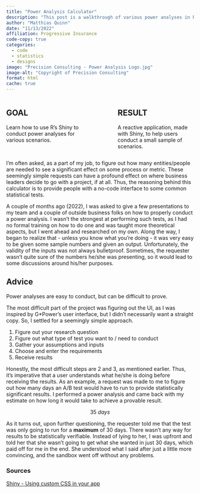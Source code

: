 ```yaml
---
title: "Power Analysis Calculator"
description: "This post is a walkthrough of various power analyses in R."
author: "Matthias Quinn"
date: "11/13/2022"
affiliation: Progressive Insurance
code-copy: true
categories:
  - code
  - statistics
  - designs
image: "Precision Consulting - Power Analysis Logo.jpg"
image-alt: "Copyright of Precision Consulting"
format: html
cache: true
---
```


::: columns
::: {.column width="40%"}
## GOAL

Learn how to use R's Shiny to conduct power analyses for various scenarios.
:::

::: {.column width="10%"}
<!-- empty column to create gap -->
:::

::: {.column width="40%"}
## RESULT

A reactive application, made with Shiny, to help users conduct a small sample of scenarios.
:::
:::

I'm often asked, as a part of my job, to figure out how many entities/people are needed to see a significant effect on some process or metric. These seemingly simple requests can have a profound effect on where business leaders decide to go with a project, if at all. Thus, the reasoning behind this calculator is to provide people with a no-code interface to some common statistical tests.

A couple of months ago (2022), I was asked to give a few presentations to my team and a couple of outside business folks on how to properly conduct a power analysis. I wasn't the strongest at performing such tests, as I had no formal training on how to do one and was taught more theoretical aspects, but I went ahead and researched on my own. Along the way, I began to realize that - unless you know what you're doing - it was very easy to be given some sample numbers and given an output. Unfortunately, the validity of the inputs was not always bulletproof. Sometimes, the requester wasn't quite sure of the numbers he/she was presenting, so it would lead to some discussions around his/her purposes.

::: callout-caution
## Advice

Power analyses are easy to conduct, but can be difficult to prove.
:::

The most difficult part of the project was figuring out the UI, as I was inspired by G\*Power's user interface, but I didn't necessarily want a straight copy. So, I settled for a seemingly simple approach.

1.  Figure out your research question
2.  Figure out what type of test you want to / need to conduct
3.  Gather your assumptions and inputs
4.  Choose and enter the requirements
5.  Receive results

Honestly, the most difficult steps are $2$ and $3$, as mentioned earlier. Thus, it's imperative that a user understands what he/she is doing before receiving the results. As an example, a request was made to me to figure out how many days an A/B test would have to run to provide statistically significant results. I performed a power analysis and came back with my estimate on how long it would take to achieve a provable result.

$$
35 \ days
$$

As it turns out, upon further questioning, the requester told me that the test was only going to run for a **maximum** of $30$ days. There wasn't any way for results to be statistically verifiable. Instead of lying to her, I was upfront and told her that she wasn't going to get what she wanted in just $30$ days, which paid off for me in the end. She understood what I said after just a little more convincing, and the sandbox went off without any problems.

### Sources

[Shiny - Using custom CSS in your app](https://shiny.rstudio.com/articles/css.html)
